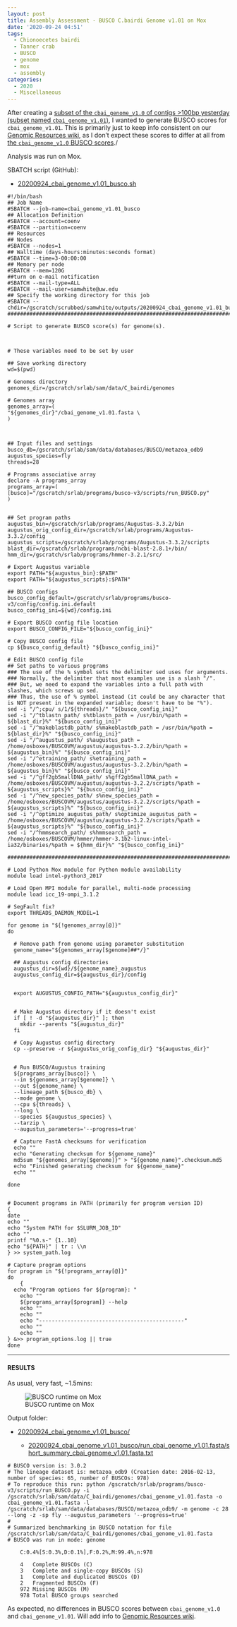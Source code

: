 ```yaml
---
layout: post
title: Assembly Assessment - BUSCO C.bairdi Genome v1.01 on Mox
date: '2020-09-24 04:51'
tags:
  - Chionoecetes bairdi
  - Tanner crab
  - BUSCO
  - genome
  - mox
  - assembly
categories:
  - 2020
  - Miscellaneous
---
```

After creating a [subset of the `cbai_genome_v1.0` of contigs >100bp yesterday (subset named `cbai_genome_v1.01`)](https://robertslab.github.io/sams-notebook/posts/2020/2020-09-23-Data-Wrangling-Subsetting-cbai_genome_v1.0-Assembly-with-faidx/), I wanted to generate BUSCO scores for `cbai_genome_v1.01`. This is primarily just to keep info consistent on our [Genomic Resources wiki](https://github.com/RobertsLab/resources/wiki/Genomic-Resources), as I don't expect these scores to differ at all from [the `cbai_genome_v1.0` BUSCO scores](https://robertslab.github.io/sams-notebook/2020/09/18/Assembly-Assessment-BUSCO-C.bairdi-Genome-v1.0-on-Mox/)./

Analysis was run on Mox.


SBATCH script (GitHub):

- [20200924_cbai_genome_v1.01_busco.sh](https://github.com/RobertsLab/sams-notebook/blob/master/sbatch_scripts/20200924_cbai_genome_v1.01_busco.sh)

```shell
#!/bin/bash
## Job Name
#SBATCH --job-name=cbai_genome_v1.01_busco
## Allocation Definition
#SBATCH --account=coenv
#SBATCH --partition=coenv
## Resources
## Nodes
#SBATCH --nodes=1
## Walltime (days-hours:minutes:seconds format)
#SBATCH --time=3-00:00:00
## Memory per node
#SBATCH --mem=120G
##turn on e-mail notification
#SBATCH --mail-type=ALL
#SBATCH --mail-user=samwhite@uw.edu
## Specify the working directory for this job
#SBATCH --chdir=/gscratch/scrubbed/samwhite/outputs/20200924_cbai_genome_v1.01_busco
###################################################################################

# Script to generate BUSCO score(s) for genome(s).



# These variables need to be set by user

## Save working directory
wd=$(pwd)

# Genomes directory
genomes_dir=/gscratch/srlab/sam/data/C_bairdi/genomes

# Genomes array
genomes_array=(
"${genomes_dir}"/cbai_genome_v1.01.fasta \
)



## Input files and settings
busco_db=/gscratch/srlab/sam/data/databases/BUSCO/metazoa_odb9
augustus_species=fly
threads=28

# Programs associative array
declare -A programs_array
programs_array=(
[busco]="/gscratch/srlab/programs/busco-v3/scripts/run_BUSCO.py"
)


## Set program paths
augustus_bin=/gscratch/srlab/programs/Augustus-3.3.2/bin
augustus_orig_config_dir=/gscratch/srlab/programs/Augustus-3.3.2/config
augustus_scripts=/gscratch/srlab/programs/Augustus-3.3.2/scripts
blast_dir=/gscratch/srlab/programs/ncbi-blast-2.8.1+/bin/
hmm_dir=/gscratch/srlab/programs/hmmer-3.2.1/src/

# Export Augustus variable
export PATH="${augustus_bin}:$PATH"
export PATH="${augustus_scripts}:$PATH"

## BUSCO configs
busco_config_default=/gscratch/srlab/programs/busco-v3/config/config.ini.default
busco_config_ini=${wd}/config.ini

# Export BUSCO config file location
export BUSCO_CONFIG_FILE="${busco_config_ini}"

# Copy BUSCO config file
cp ${busco_config_default} "${busco_config_ini}"

# Edit BUSCO config file
## Set paths to various programs
### The use of the % symbol sets the delimiter sed uses for arguments.
### Normally, the delimiter that most examples use is a slash "/".
### But, we need to expand the variables into a full path with slashes, which screws up sed.
### Thus, the use of % symbol instead (it could be any character that is NOT present in the expanded variable; doesn't have to be "%").
sed -i "/^;cpu/ s/1/${threads}/" "${busco_config_ini}"
sed -i "/^tblastn_path/ s%tblastn_path = /usr/bin/%path = ${blast_dir}%" "${busco_config_ini}"
sed -i "/^makeblastdb_path/ s%makeblastdb_path = /usr/bin/%path = ${blast_dir}%" "${busco_config_ini}"
sed -i "/^augustus_path/ s%augustus_path = /home/osboxes/BUSCOVM/augustus/augustus-3.2.2/bin/%path = ${augustus_bin}%" "${busco_config_ini}"
sed -i "/^etraining_path/ s%etraining_path = /home/osboxes/BUSCOVM/augustus/augustus-3.2.2/bin/%path = ${augustus_bin}%" "${busco_config_ini}"
sed -i "/^gff2gbSmallDNA_path/ s%gff2gbSmallDNA_path = /home/osboxes/BUSCOVM/augustus/augustus-3.2.2/scripts/%path = ${augustus_scripts}%" "${busco_config_ini}"
sed -i "/^new_species_path/ s%new_species_path = /home/osboxes/BUSCOVM/augustus/augustus-3.2.2/scripts/%path = ${augustus_scripts}%" "${busco_config_ini}"
sed -i "/^optimize_augustus_path/ s%optimize_augustus_path = /home/osboxes/BUSCOVM/augustus/augustus-3.2.2/scripts/%path = ${augustus_scripts}%" "${busco_config_ini}"
sed -i "/^hmmsearch_path/ s%hmmsearch_path = /home/osboxes/BUSCOVM/hmmer/hmmer-3.1b2-linux-intel-ia32/binaries/%path = ${hmm_dir}%" "${busco_config_ini}"

###################################################################################

# Load Python Mox module for Python module availability
module load intel-python3_2017

# Load Open MPI module for parallel, multi-node processing
module load icc_19-ompi_3.1.2

# SegFault fix?
export THREADS_DAEMON_MODEL=1

for genome in "${!genomes_array[@]}"
do

  # Remove path from genome using parameter substitution
  genome_name="${genomes_array[$genome]##*/}"

  ## Augustus config directories
  augustus_dir=${wd}/${genome_name}_augustus
  augustus_config_dir=${augustus_dir}/config


  export AUGUSTUS_CONFIG_PATH="${augustus_config_dir}"


  # Make Augustus directory if it doesn't exist
  if [ ! -d "${augustus_dir}" ]; then
    mkdir --parents "${augustus_dir}"
  fi

  # Copy Augustus config directory
  cp --preserve -r ${augustus_orig_config_dir} "${augustus_dir}"


  # Run BUSCO/Augustus training
  ${programs_array[busco]} \
  --in ${genomes_array[$genome]} \
  --out ${genome_name} \
  --lineage_path ${busco_db} \
  --mode genome \
  --cpu ${threads} \
  --long \
  --species ${augustus_species} \
  --tarzip \
  --augustus_parameters='--progress=true'

  # Capture FastA checksums for verification
  echo ""
  echo "Generating checksum for ${genome_name}"
  md5sum "${genomes_array[$genome]}" > "${genome_name}".checksum.md5
  echo "Finished generating checksum for ${genome_name}"
  echo ""

done


# Document programs in PATH (primarily for program version ID)
{
date
echo ""
echo "System PATH for $SLURM_JOB_ID"
echo ""
printf "%0.s-" {1..10}
echo "${PATH}" | tr : \\n
} >> system_path.log

# Capture program options
for program in "${!programs_array[@]}"
do
	{
  echo "Program options for ${program}: "
	echo ""
	${programs_array[$program]} --help
	echo ""
	echo ""
	echo "----------------------------------------------"
	echo ""
	echo ""
} &>> program_options.log || true
done
```


---

#### RESULTS

As usual, very fast, ~1.5mins:

![BUSCO runtime on Mox](https://github.com/RobertsLab/sams-notebook/blob/master/images/screencaps/20200924_cbai_genome_v1.01_busco.png?raw=true)

Output folder:

- [20200924_cbai_genome_v1.01_busco/](https://gannet.fish.washington.edu/Atumefaciens/20200924_cbai_genome_v1.01_busco/)


  - [20200924_cbai_genome_v1.01_busco/run_cbai_genome_v1.01.fasta/short_summary_cbai_genome_v1.01.fasta.txt](https://gannet.fish.washington.edu/Atumefaciens/20200924_cbai_genome_v1.01_busco/run_cbai_genome_v1.01.fasta/short_summary_cbai_genome_v1.01.fasta.txt)

```
# BUSCO version is: 3.0.2
# The lineage dataset is: metazoa_odb9 (Creation date: 2016-02-13, number of species: 65, number of BUSCOs: 978)
# To reproduce this run: python /gscratch/srlab/programs/busco-v3/scripts/run_BUSCO.py -i /gscratch/srlab/sam/data/C_bairdi/genomes/cbai_genome_v1.01.fasta -o cbai_genome_v1.01.fasta -l /gscratch/srlab/sam/data/databases/BUSCO/metazoa_odb9/ -m genome -c 28 --long -z -sp fly --augustus_parameters '--progress=true'
#
# Summarized benchmarking in BUSCO notation for file /gscratch/srlab/sam/data/C_bairdi/genomes/cbai_genome_v1.01.fasta
# BUSCO was run in mode: genome

	C:0.4%[S:0.3%,D:0.1%],F:0.2%,M:99.4%,n:978

	4	Complete BUSCOs (C)
	3	Complete and single-copy BUSCOs (S)
	1	Complete and duplicated BUSCOs (D)
	2	Fragmented BUSCOs (F)
	972	Missing BUSCOs (M)
	978	Total BUSCO groups searched
```
As expected, no differences in BUSCO scores between `cbai_genome_v1.0` and `cbai_genome_v1.01`. Will add info to [Genomic Resources wiki](https://github.com/RobertsLab/resources/wiki/Genomic-Resources).

